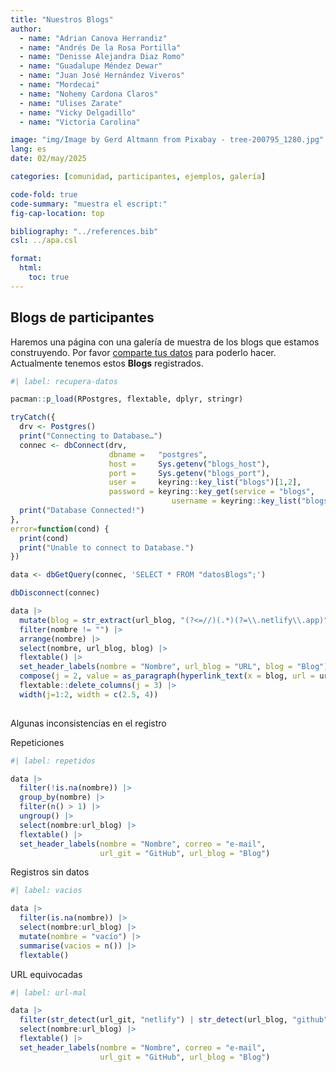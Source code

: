 ```yaml
---
title: "Nuestros Blogs"
author: 
  - name: "Adrian Canova Herrandiz"
  - name: "Andrés De la Rosa Portilla"
  - name: "Denisse Alejandra Diaz Romo"
  - name: "Guadalupe Méndez Dewar"
  - name: "Juan José Hernández Viveros"
  - name: "Mordecai"
  - name: "Nohemy Cardona Claros"
  - name: "Ulises Zarate"
  - name: "Vicky Delgadillo"
  - name: "Victoria Carolina"

image: "img/Image by Gerd Altmann from Pixabay - tree-200795_1280.jpg"
lang: es
date: 02/may/2025

categories: [comunidad, participantes, ejemplos, galería]

code-fold: true
code-summary: "muestra el escript:"
fig-cap-location: top

bibliography: "../references.bib"
csl: ../apa.csl

format: 
  html:
    toc: true
---
```



## Blogs de participantes

Haremos una página con una galería de muestra de los blogs que estamos construyendo. Por favor [comparte tus datos](https://miequiz.shinyapps.io/listaBlogs/ ) para poderlo hacer. Actualmente tenemos estos **Blogs** registrados.


```r
#| label: recupera-datos

pacman::p_load(RPostgres, flextable, dplyr, stringr)

tryCatch({
  drv <- Postgres()
  print("Connecting to Database…")
  connec <- dbConnect(drv, 
                      dbname =   "postgres",
                      host =     Sys.getenv("blogs_host"), 
                      port =     Sys.getenv("blogs_port"),
                      user =     keyring::key_list("blogs")[1,2],
                      password = keyring::key_get(service = "blogs", 
                                    username = keyring::key_list("blogs")[1,2]))
  print("Database Connected!")
},
error=function(cond) {
  print(cond)
  print("Unable to connect to Database.")
})

data <- dbGetQuery(connec, 'SELECT * FROM "datosBlogs";')

dbDisconnect(connec)

data |> 
  mutate(blog = str_extract(url_blog, "(?<=//)(.*)(?=\\.netlify\\.app)")) |> 
  filter(nombre != "") |>     
  arrange(nombre) |> 
  select(nombre, url_blog, blog) |> 
  flextable() |> 
  set_header_labels(nombre = "Nombre", url_blog = "URL", blog = "Blog") |> 
  compose(j = 2, value = as_paragraph(hyperlink_text(x = blog, url = url_blog))) |> 
  flextable::delete_columns(j = 3) |> 
  width(j=1:2, width = c(2.5, 4))
  
```

Algunas inconsistencias en el registro

Repeticiones

```r
#| label: repetidos

data |>
  filter(!is.na(nombre)) |> 
  group_by(nombre) |>
  filter(n() > 1) |>
  ungroup() |> 
  select(nombre:url_blog) |> 
  flextable() |> 
  set_header_labels(nombre = "Nombre", correo = "e-mail", 
                    url_git = "GitHub", url_blog = "Blog")
```

Registros sin datos

```r
#| label: vacios

data |>
  filter(is.na(nombre)) |> 
  select(nombre:url_blog) |> 
  mutate(nombre = "vacío") |> 
  summarise(vacios = n()) |> 
  flextable()

```

URL equivocadas

```r
#| label: url-mal

data |>
  filter(str_detect(url_git, "netlify") | str_detect(url_blog, "github") ) |> 
  select(nombre:url_blog) |> 
  flextable() |> 
  set_header_labels(nombre = "Nombre", correo = "e-mail", 
                    url_git = "GitHub", url_blog = "Blog")
```

